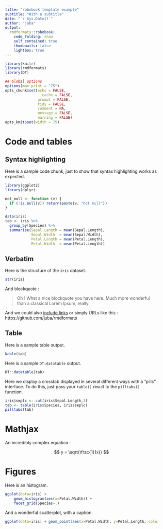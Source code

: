 ```yaml
---
title: "robobook template example"
subtitle: "With a subtitle"
date: "`r Sys.Date()`"
author: "juba"
output:
  rmdformats::robobook:
    code_folding: show
    self_contained: true
    thumbnails: false
    lightbox: true
---
```



```r
library(knitr)
library(rmdformats)
library(DT)

## Global options
options(max.print = "75")
opts_chunk$set(echo = FALSE,
	             cache = FALSE,
               prompt = FALSE,
               tidy = FALSE,
               comment = NA,
               message = FALSE,
               warning = FALSE)
opts_knit$set(width = 75)
```

# Code and tables

## Syntax highlighting

Here is a sample code chunk, just to show that syntax highlighting works as expected.

```r
library(ggplot2)
library(dplyr)

not_null <- function (v) {
  if (!is.null(v)) return(paste(v, "not null"))
}

data(iris)
tab <- iris %>%
  group_by(Species) %>%
  summarise(Sepal.Length = mean(Sepal.Length),
            Sepal.Width  = mean(Sepal.Width),
            Petal.Length = mean(Petal.Length),
            Petal.Width  = mean(Petal.Length))
```


## Verbatim

Here is the structure of the `iris` dataset.

```r
str(iris)
```

And blockquote :

> Oh ! What a nice blockquote you have here. Much more wonderful than a classical Lorem Ipsum, really.

And we could also [include links](https://github.com/juba/rmdformats) or simply URLs like this : https://github.com/juba/rmdformats

## Table

Here is a sample table output.

```r
kable(tab)
```

Here is a sample `DT:datatable` output.

```r
DT::datatable(tab)
```



Here we display a crosstab displayed in several different ways with a "pills"
interface. To do this, just pass your `table()` result to the `pilltabs()`
function.

```r

iris$seplc <- cut(iris$Sepal.Length,3)
tab <- table(iris$Species, iris$seplc)
pilltabs(tab)

```

# Mathjax

An incredibly complex equation :

$$ y = \sqrt{\frac{1}{x}} $$


# Figures

Here is an histogram.

```r
ggplot(data=iris) +
    geom_histogram(aes(x=Petal.Width)) +
    facet_grid(Species~.)

```

And a wonderful scatterplot, with a caption.

```r
ggplot(data=iris) + geom_point(aes(x=Petal.Width, y=Petal.Length, color=Species))
```


